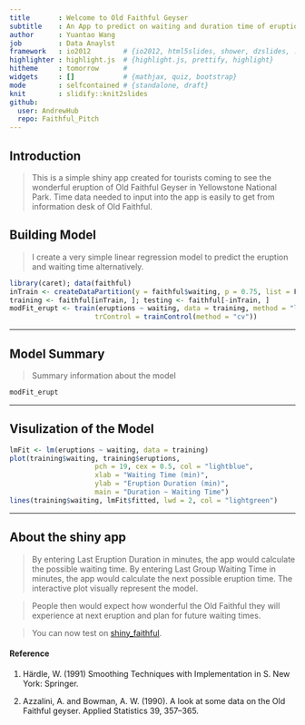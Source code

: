 ```yaml
---
title       : Welcome to Old Faithful Geyser
subtitle    : An App to predict on waiting and duration time of eruptions
author      : Yuantao Wang
job         : Data Anaylst
framework   : io2012        # {io2012, html5slides, shower, dzslides, ...}
highlighter : highlight.js  # {highlight.js, prettify, highlight}
hitheme     : tomorrow      # 
widgets     : []            # {mathjax, quiz, bootstrap}
mode        : selfcontained # {standalone, draft}
knit        : slidify::knit2slides
github:
  user: AndrewHub
  repo: Faithful_Pitch
---
```


## Introduction

> This is a simple shiny app created for tourists coming to see the wonderful eruption of Old Faithful Geyser in Yellowstone National Park. Time data needed to input into the app is easily to get from information desk of Old Faithful.

## Building Model

> I create a very simple linear regression model to predict the eruption and waiting time alternatively.

```r
library(caret); data(faithful)
inTrain <- createDataPartition(y = faithful$waiting, p = 0.75, list = F)
training <- faithful[inTrain, ]; testing <- faithful[-inTrain, ]
modFit_erupt <- train(eruptions ~ waiting, data = training, method = "lm", 
                     trControl = trainControl(method = "cv"))
```

---

## Model Summary

> Summary information about the model

```r
modFit_erupt
```

---

## Visulization of the Model

```r
lmFit <- lm(eruptions ~ waiting, data = training)
plot(training$waiting, training$eruptions, 
                     pch = 19, cex = 0.5, col = "lightblue", 
                     xlab = "Waiting Time (min)",
                     ylab = "Eruption Duration (min)",
                     main = "Duration ~ Waiting Time")
lines(training$waiting, lmFit$fitted, lwd = 2, col = "lightgreen")
```

---

## About the shiny app

> By entering Last Eruption Duration in minutes, the app would calculate the possible waiting time. By entering Last Group Waiting Time in minutes, the app would calculate the next possible eruption time. The interactive plot visually represent the model.

> People then would expect how wonderful the Old Faithful they will experience at next eruption and plan for future waiting times.

> You can now test on [shiny_faithful](https://ywang.shinyapps.io/shiny_faithful).

#### Reference

1. Härdle, W. (1991) Smoothing Techniques with Implementation in S. New York: Springer. 

2. Azzalini, A. and Bowman, A. W. (1990). A look at some data on the Old Faithful geyser. Applied Statistics 39, 357–365. 